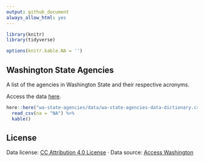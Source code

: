 ```yaml
---
output: github_document
always_allow_html: yes
---
```


```r
 
library(knitr)
library(tidyverse)

options(knitr.kable.NA = '')
```

## Washington State Agencies

A list of the agencies in Washington State and their respective acronyms.

Access the data [here](https://raw.githubusercontent.com/tiernanmartin/datasets/master/wa-state-agencies/data/wa-state-agencies.csv).


```r
here::here("wa-state-agencies/data/wa-state-agencies-data-dictionary.csv") %>% 
  read_csv(na = "NA") %>% 
  kable()
```

## License

Data license: [CC Attribution 4.0 License](http://creativecommons.org/licenses/by/4.0/) · Data source: [Access Washington](https://access.wa.gov/agency.html) 